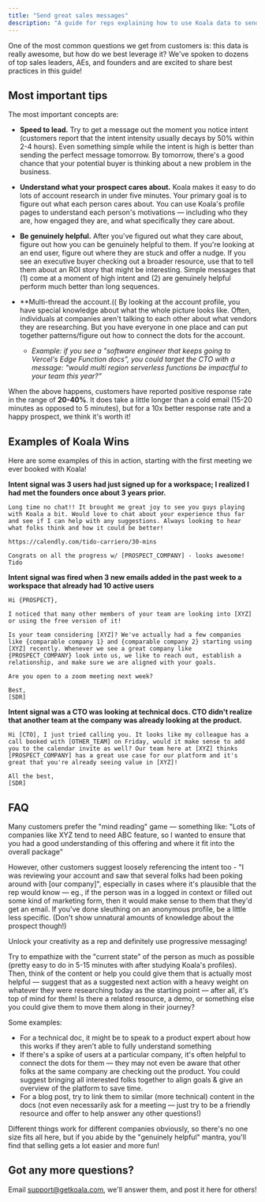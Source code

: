 ```yaml
---
title: "Send great sales messages"
description: "A guide for reps explaining how to use Koala data to send great sales messages."
---
```



One of the most common questions we get from customers is: this data is really awesome, but how do we best leverage it? We've spoken to dozens of top sales leaders, AEs, and founders and are excited to share best practices in this guide!

## Most important tips
The most important concepts are:

* **Speed to lead.** Try to get a message out the moment you notice intent (customers report that the intent intensity usually decays by 50% within 2-4 hours). Even something simple while the intent is high is better than sending the perfect message tomorrow. By tomorrow, there's a good chance that your potential buyer is thinking about a new problem in the business.
* **Understand what your prospect cares about.** Koala makes it easy to do lots of account research in under five minutes. Your primary goal is to figure out what each person cares about. You can use Koala's profile pages to understand each person's motivations — including who they are, how engaged they are, and what specifically they care about.

* **Be genuinely helpful.** After you've figured out what they care about, figure out how you can be genuinely helpful to them. If you're looking at an end user, figure out where they are stuck and offer a nudge. If you see an executive buyer checking out a broader resource, use that to tell them about an ROI story that might be interesting. Simple messages that (1) come at a moment of high intent and (2) are genuinely helpful perform much better than long sequences. 

* **Multi-thread the account.(( By looking at the account profile, you have special knowledge about what the whole picture looks like. Often, individuals at companies aren't talking to each other about what vendors they are researching. But you have everyone in one place and can put together patterns/figure out how to connect the dots for the account. 
	* *Example: if you see a "software engineer that keeps going to Vercel's Edge Function docs", you could target the CTO with a message: "would multi region serverless functions be impactful to your team this year?"*

When the above happens, customers have reported positive response rate in the range of **20-40%**. It does take a little longer than a cold email (15-20 minutes as opposed to 5 minutes), but for a 10x better response rate and a happy prospect, we think it's worth it!

## Examples of Koala Wins

Here are some examples of this in action, starting with the first meeting we ever booked with Koala!

**Intent signal was 3 users had just signed up for a workspace; I realized I had met the founders once about 3 years prior.**

```
Long time no chat!! It brought me great joy to see you guys playing with Koala a bit. Would love to chat about your experience thus far and see if I can help with any suggestions. Always looking to hear what folks think and how it could be better!

https://calendly.com/tido-carriero/30-mins

Congrats on all the progress w/ [PROSPECT_COMPANY] - looks awesome!
Tido
```

**Intent signal was fired when 3 new emails added in the past week to a workspace that already had 10 active users**

```
Hi {PROSPECT},

I noticed that many other members of your team are looking into [XYZ] or using the free version of it!

Is your team considering [XYZ]? We've actually had a few companies like {comparable company 1} and {comparable company 2} starting using [XYZ] recently. Whenever we see a great company like {PROSPECT_COMPANY} look into us, we like to reach out, establish a relationship, and make sure we are aligned with your goals.

Are you open to a zoom meeting next week?

Best,
[SDR]
```

**Intent signal was a CTO was looking at technical docs. CTO didn't realize that another team at the company was already looking at the product.**

```
Hi [CTO], I just tried calling you. It looks like my colleague has a call booked with [OTHER_TEAM] on Friday, would it make sense to add you to the calendar invite as well? Our team here at [XYZ] thinks [PROSPECT_COMPANY] has a great use case for our platform and it's great that you're already seeing value in [XYZ]!

All the best,
[SDR]
```
## FAQ

<AccordionGroup>

<Accordion title="Should I directly reference that we saw them on our site or pretend we didn't?">

Many customers prefer the "mind reading" game — something like: "Lots of companies like XYZ tend to need ABC feature, so I wanted to ensure that you had a good understanding of this offering and where it fit into the overall package"

However, other customers suggest loosely referencing the intent too - "I was reviewing your account and saw that several folks had been poking around with [our company]", especially in cases where it's plausible that the rep would know — eg., if the person was in a logged in context or filled out some kind of marketing form, then it would make sense to them that they'd get an email. If you've done sleuthing on an anonymous profile, be a little less specific. (Don't show unnatural amounts of knowledge about the prospect though!) 

</Accordion>

<Accordion title="What are your thoughts on progressive messaging? I.e., they viewed our Docs so the message our BDRs send is to view our demo app? Or if they view our Blog, push them to view similar content in our Docs?">

Unlock your creativity as a rep and definitely use progressive messaging!

Try to empathize with the "current state" of the person as much as possible (pretty easy to do in 5-15 minutes with after studying Koala's profiles). Then, think of the content or help you could give them that is actually most helpful — suggest that as a suggested next action with a heavy weight on whatever they were researching today as the starting point — after all, it's top of mind for them! Is there a related resource, a demo, or something else you could give them to move them along in their journey?

Some examples:
* For a technical doc, it might be to speak to a product expert about how this works if they aren't able to fully understand something
* If there's a spike of users at a particular company, it's often helpful to connect the dots for them — they may not even be aware that other folks at the same company are checking out the product. You could suggest bringing all interested folks together to align goals & give an overview of the platform to save time.
* For a blog post, try to link them to similar (more technical) content in the docs (not even necessarily ask for a meeting — just try to be a friendly resource and offer to help answer any other questions!)

Different things work for different companies obviously, so there's no one size fits all here, but if you abide by the "genuinely helpful" mantra, you'll find that selling gets a lot easier and more fun!

</Accordion>

</AccordionGroup>

## Got any more questions?

Email support@getkoala.com, we'll answer them, and post it here for others!
